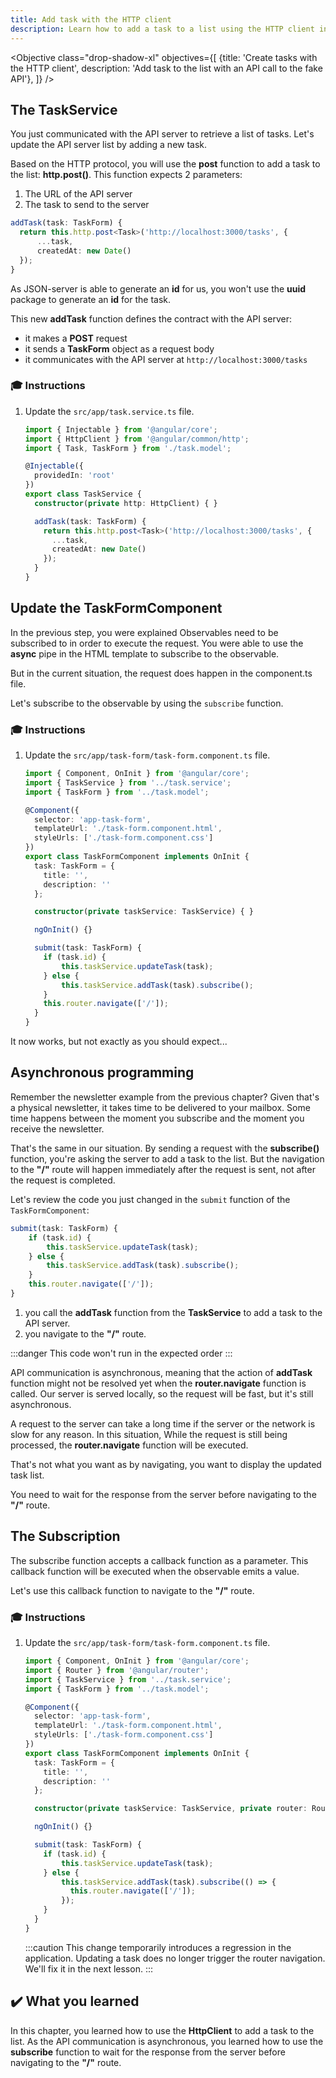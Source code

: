 ```yaml
---
title: Add task with the HTTP client
description: Learn how to add a task to a list using the HTTP client in an Angular application.
---
```



<Objective class="drop-shadow-xl" objectives={[
    {title: 'Create tasks with the HTTP client', description: 'Add task to the list with an API call to the fake API'},
]} />

## The TaskService

You just communicated with the API server to retrieve a list of tasks.
Let's update the API server list by adding a new task.

Based on the HTTP protocol, you will use the **post** function to add a task to the list: **http.post()**.
This function expects 2 parameters:

1. The URL of the API server
2. The task to send to the server

```typescript
addTask(task: TaskForm) {
  return this.http.post<Task>('http://localhost:3000/tasks', {
      ...task,
      createdAt: new Date()
  });
}
```

As JSON-server is able to generate an **id** for us, you won't use the **uuid** package to generate an **id** for the task.

This new **addTask** function defines the contract with the API server:

- it makes a **POST** request
- it sends a **TaskForm** object as a request body
- it communicates with the API server at `http://localhost:3000/tasks`

### 🎓 Instructions

<Steps>

1. Update the `src/app/task.service.ts` file.

    ```typescript ins={"Add the addTask function": 10-16}
    import { Injectable } from '@angular/core';
    import { HttpClient } from '@angular/common/http';
    import { Task, TaskForm } from './task.model';

    @Injectable({
      providedIn: 'root'
    })
    export class TaskService {
      constructor(private http: HttpClient) { }

      addTask(task: TaskForm) {
        return this.http.post<Task>('http://localhost:3000/tasks', {
          ...task,
          createdAt: new Date()
        });
      }
    }
    ```

</Steps>

## Update the TaskFormComponent

In the previous step, you were explained Observables need to be subscribed to in order to execute the request.
You were able to use the **async** pipe in the HTML template to subscribe to the observable.

But in the current situation, the request does happen in the component.ts file.

Let's subscribe to the observable by using the `subscribe` function.

### 🎓 Instructions

<Steps>

1. Update the `src/app/task-form/task-form.component.ts` file.

    ```typescript ins={"Update the submit function": 19-23} ins="this.taskService.addTask(task).subscribe();"
    import { Component, OnInit } from '@angular/core';
    import { TaskService } from '../task.service';
    import { TaskForm } from '../task.model';

    @Component({
      selector: 'app-task-form',
      templateUrl: './task-form.component.html',
      styleUrls: ['./task-form.component.css']
    })
    export class TaskFormComponent implements OnInit {
      task: TaskForm = {
        title: '',
        description: ''
      };

      constructor(private taskService: TaskService) { }

      ngOnInit() {}

      submit(task: TaskForm) {
        if (task.id) {
            this.taskService.updateTask(task);
        } else {
            this.taskService.addTask(task).subscribe();
        }
        this.router.navigate(['/']);
      }
    }
    ```

</Steps>

It now works, but not exactly as you should expect...


## Asynchronous programming

Remember the newsletter example from the previous chapter?
Given that's a physical newsletter, it takes time to be delivered to your mailbox.
Some time happens between the moment you subscribe and the moment you receive the newsletter.

That's the same in our situation.
By sending a request with the **subscribe()** function, you're asking the server to add a task to the list.
But the navigation to the **"/"** route will happen immediately after the request is sent, not after the request is completed.

Let's review the code you just changed in the `submit` function of the `TaskFormComponent`:

```typescript
submit(task: TaskForm) {
    if (task.id) {
        this.taskService.updateTask(task);
    } else {
        this.taskService.addTask(task).subscribe();
    }
    this.router.navigate(['/']);
}
```

1. you call the **addTask** function from the **TaskService** to add a task to the API server.
2. you navigate to the **"/"** route.

:::danger
This code won't run in the expected order
:::

API communication is asynchronous, meaning that the action of **addTask** function might not be resolved yet when the **router.navigate** function is called.
Our server is served locally, so the request will be fast, but it's still asynchronous.

A request to the server can take a long time if the server or the network is slow for any reason.
In this situation, While the request is still being processed, the **router.navigate** function will be executed.

That's not what you want as by navigating, you want to display the updated task list.

You need to wait for the response from the server before navigating to the **"/"** route.

## The Subscription

The subscribe function accepts a callback function as a parameter.
This callback function will be executed when the observable emits a value.

Let's use this callback function to navigate to the **"/"** route.

### 🎓 Instructions

<Steps>

1. Update the `src/app/task-form/task-form.component.ts` file.

    ```typescript ins={"Update the submit function": 20-25}
    import { Component, OnInit } from '@angular/core';
    import { Router } from '@angular/router';
    import { TaskService } from '../task.service';
    import { TaskForm } from '../task.model';

    @Component({
      selector: 'app-task-form',
      templateUrl: './task-form.component.html',
      styleUrls: ['./task-form.component.css']
    })
    export class TaskFormComponent implements OnInit {
      task: TaskForm = {
        title: '',
        description: ''
      };

      constructor(private taskService: TaskService, private router: Router) { }

      ngOnInit() {}

      submit(task: TaskForm) {
        if (task.id) {
            this.taskService.updateTask(task);
        } else {
            this.taskService.addTask(task).subscribe(() => {
              this.router.navigate(['/']);
            });
        }
      }
    }
    ```
    :::caution
    This change temporarily introduces a regression in the application.
    Updating a task does no longer trigger the router navigation.
    We'll fix it in the next lesson.
    :::

</Steps>

## ✔️ What you learned

In this chapter, you learned how to use the **HttpClient** to add a task to the list. As the API communication is asynchronous, you learned how to use the **subscribe** function to wait for the response from the server before navigating to the **"/"** route.

